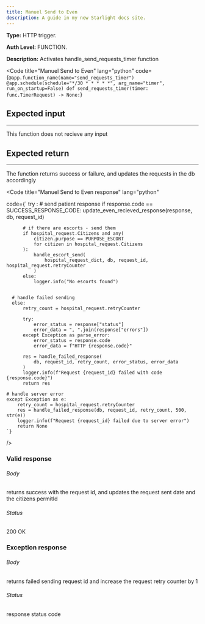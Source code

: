 ```yaml
---
title: Manuel Send to Even
description: A guide in my new Starlight docs site.
---
```



**Type:** HTTP trigger.

**Auth Level:** FUNCTION.

**Description:** Activates handle_send_requests_timer function 

<Code
  title="Manuel Send to Even"
  lang="python"
  code={`
    @app.function_name(name="send_requests_timer")
    @app.schedule(schedule="*/30 * * * * *", arg_name="timer", run_on_startup=False)
    def send_requests_timer(timer: func.TimerRequest) -> None:
    `}
></Code>

## Expected input

---

This function does not recieve any input

## Expected return

---
The function returns success or failure, and updates the requests in the db accordingly

<Code
  title="Manuel Send to Even response"
  lang="python"
  
  code={`
    try :
      # send patient response
      if response.code == SUCCESS_RESPONSE_CODE:
          update_even_recieved_response(response, db, request_id)

          # if there are escorts - send them
          if hospital_request.Citizens and any(
              citizen.purpose == PURPOSE_ESCORT
              for citizen in hospital_request.Citizens
          ):
              handle_escort_send(
                  hospital_request_dict, db, request_id, hospital_request.retryCounter
              )
          else:
              logger.info("No escorts found")


      # handle failed sending
      else:
          retry_count = hospital_request.retryCounter

          try:
              error_status = response["status"]
              error_data = ", ".join(response["errors"])
          except Exception as parse_error:
              error_status = response.code
              error_data = f"HTTP {response.code}"

          res = handle_failed_response(
              db, request_id, retry_count, error_status, error_data
          )
          logger.info(f"Request {request_id} failed with code {response.code}")
          return res

    # handle server error
    except Exception as e:
        retry_count = hospital_request.retryCounter
        res = handle_failed_response(db, request_id, retry_count, 500, str(e))
        logger.info(f"Request {request_id} failed due to server error")
        return None
    `}

/>

### Valid response

###### Body

returns success with the request id, and updates the request sent date and the citizens permitId

###### Status

200 OK

### Exception response

###### Body

returns failed sending request id and increase the request retry counter by 1

###### Status

response status code 
